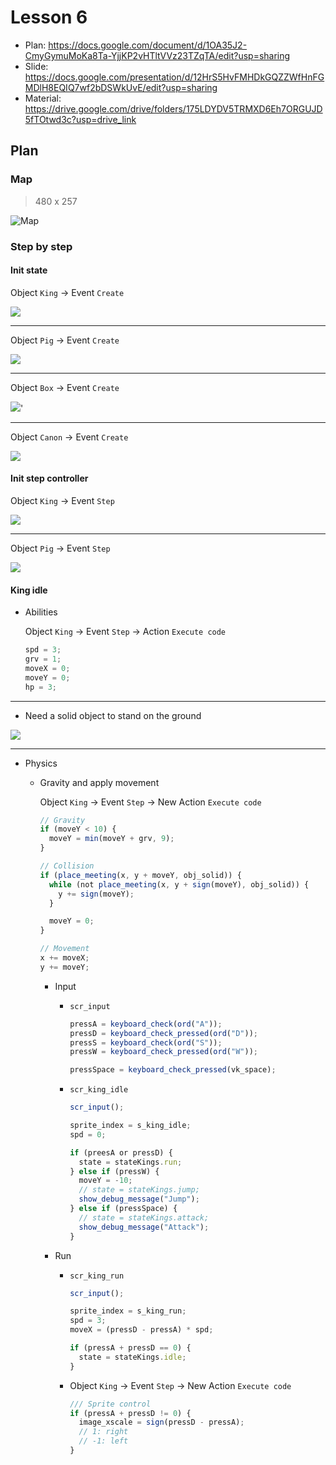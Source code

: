 # Lesson 6

- Plan: https://docs.google.com/document/d/1OA35J2-CmyGymuMoKa8Ta-YjjKP2vHTltVVz23TZqTA/edit?usp=sharing
- Slide: https://docs.google.com/presentation/d/12HrS5HvFMHDkGQZZWfHnFGMDlH8EQIQ7wf2bDSWkUvE/edit?usp=sharing
- Material: https://drive.google.com/drive/folders/175LDYDV5TRMXD6Eh7ORGUJD5fTOtwd3c?usp=drive_link

## Plan

### Map

> 480 x 257

![Map](https://res.cloudinary.com/dyxp9ndma/image/upload/v1690652655/MindX/Screenshot_from_2023-07-30_00-43-33_kpbvgm.png)

### Step by step

#### Init state

Object `King` -> Event `Create`

![](https://res.cloudinary.com/dyxp9ndma/image/upload/v1690653055/MindX/Screenshot_from_2023-07-30_00-50-33_vjlbfm.png)

---

Object `Pig` -> Event `Create`

![](https://res.cloudinary.com/dyxp9ndma/image/upload/v1690653194/MindX/Screenshot_from_2023-07-30_00-52-38_t2dsvj.png)

---

Object `Box` -> Event `Create`

![](https://res.cloudinary.com/dyxp9ndma/image/upload/v1690653308/MindX/Screenshot_from_2023-07-30_00-54-39_qtlna9.png)'

---

Object `Canon` -> Event `Create`

![](https://res.cloudinary.com/dyxp9ndma/image/upload/v1690653307/MindX/Screenshot_from_2023-07-30_00-54-55_ewwzpn.png)

#### Init step controller

Object `King` -> Event `Step`

![](https://res.cloudinary.com/dyxp9ndma/image/upload/v1690654050/MindX/Screenshot_from_2023-07-30_01-07-16_nfk6xk.png)

---

Object `Pig` -> Event `Step`

![](https://res.cloudinary.com/dyxp9ndma/image/upload/v1690654203/MindX/Screenshot_from_2023-07-30_01-09-52_jw6qxn.png)

#### King idle

- Abilities

  Object `King` -> Event `Step` -> Action `Execute code`

  ```js
  spd = 3;
  grv = 1;
  moveX = 0;
  moveY = 0;
  hp = 3;
  ```

---

- Need a solid object to stand on the ground

![](https://res.cloudinary.com/dyxp9ndma/image/upload/v1690654526/MindX/Screenshot_from_2023-07-30_01-15-16_f5yno8.png)

---

- Physics

  - Gravity and apply movement

    Object `King` -> Event `Step` -> New Action `Execute code`

    ```js
    // Gravity
    if (moveY < 10) {
      moveY = min(moveY + grv, 9);
    }

    // Collision
    if (place_meeting(x, y + moveY, obj_solid)) {
      while (not place_meeting(x, y + sign(moveY), obj_solid)) {
        y += sign(moveY);
      }

      moveY = 0;
    }

    // Movement
    x += moveX;
    y += moveY;
    ```

    - Input

      - `scr_input`

        ```js
        pressA = keyboard_check(ord("A"));
        pressD = keyboard_check_pressed(ord("D"));
        pressS = keyboard_check(ord("S"));
        pressW = keyboard_check_pressed(ord("W"));

        pressSpace = keyboard_check_pressed(vk_space);
        ```

      - `scr_king_idle`

        ```js
        scr_input();

        sprite_index = s_king_idle;
        spd = 0;

        if (preesA or pressD) {
          state = stateKings.run;
        } else if (pressW) {
          moveY = -10;
          // state = stateKings.jump;
          show_debug_message("Jump");
        } else if (pressSpace) {
          // state = stateKings.attack;
          show_debug_message("Attack");
        }
        ```

    - Run

      - `scr_king_run`

        ```js
        scr_input();

        sprite_index = s_king_run;
        spd = 3;
        moveX = (pressD - pressA) * spd;

        if (pressA + pressD == 0) {
          state = stateKings.idle;
        }
        ```

      - Object `King` -> Event `Step` -> New Action `Execute code`

        ```js
        /// Sprite control
        if (pressA + pressD != 0) {
          image_xscale = sign(pressD - pressA);
          // 1: right
          // -1: left
        }
        ```
